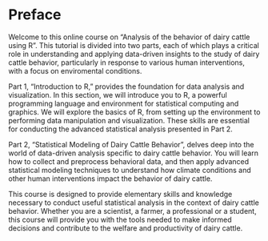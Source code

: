 # Preface {.unnumbered}

Welcome to this online course on "Analysis of the behavior of dairy cattle using R". This tutorial is divided into two parts, each of which plays a critical role in understanding and applying data-driven insights to the study of dairy cattle behavior, particularly in response to various human interventions, with a focus on enviromental conditions.

Part 1, "Introduction to R," provides the foundation for data analysis and visualization. In this section, we will introduce you to R, a powerful programming language and environment for statistical computing and graphics. We will explore the basics of R, from setting up the environment to performing data manipulation and visualization. These skills are essential for conducting the advanced statistical analysis presented in Part 2.

Part 2, "Statistical Modeling of Dairy Cattle Behavior", delves deep into the world of data-driven analysis specific to dairy cattle behavior. You will learn how to collect and preprocess behavioral data, and then apply advanced statistical modeling techniques to understand how climate conditions and other human interventions impact the behavior of dairy cattle.

This course is designed to provide elementary skills and knowledge necessary to conduct useful statistical analysis in the context of dairy cattle behavior. Whether you are a scientist, a farmer, a professional or a student, this course will provide you with the tools needed to make informed decisions and contribute to the welfare and productivity of dairy cattle.
